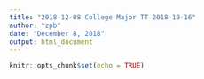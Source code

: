 ```yaml
---
title: "2018-12-08 College Major TT 2018-10-16"
author: "zpb"
date: "December 8, 2018"
output: html_document
---
```


```r
knitr::opts_chunk$set(echo = TRUE)
```


```r

```

